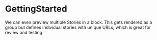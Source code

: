 
<Meta title="Overview/GettingStarted" />

# GettingStarted

We can even preview multiple Stories in a block. This
gets rendered as a group but defines individual stories
with unique URLs, which is great for review and testing.
